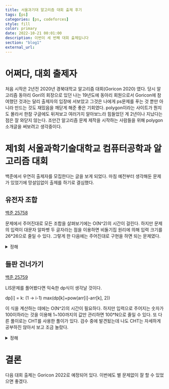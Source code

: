 ```yaml
---
title: 서울과기대 알고리즘 대회 출제 후기
tags: [ps]
categories: [ps, codeforces]
style: fill
color: primary
date: 2022-10-21 00:01:00
description: 이번이 세 번째 대회 출제입니다
section: "blog1"
external_url:
---
```

# 어쩌다, 대회 출제자
처음 시작은 2년전 2020년 경북대학교 알고리즘 대회(Goricon 2020) 였다. 당시 알고리즘 동아리 Gori의 회장으로 있던 나는 19년도에 동아리 회원으로서 Goricon에 참여했던 것과는 달리 출제자의 입장에 서보았고 그것은 나에게 ps문제를 푸는 것 뿐만 아니라 만드는 것도 재밌음을 깨닫게 해준 좋은 기회였다. polygon이라는 사이트가 뭔지도 몰라서 한참 구글에도 뒤져보고 여러가지 알아보느라 힘들었던 게 2년이나 지났다는 점은 잘 와닫지 않는다. 조만간 알고리즘 문제 제작을 시작하는 사람들을 위해 polygon 소개글을 써보려고 생각중이다.

# 제1회 서울과학기술대학교 컴퓨터공학과 알고리즘 대회
백준에서 우연히 출제자를 모집한다는 글을 보게 되었다. 마침 예전부터 생각해둔 문제가 있었기에 망설임없이 출제를 하기로 결심했다.

## 유전자 조합
[백준 25758](https://www.acmicpc.net/problem/25758)

문제에서 주어진대로 모든 조합을 살펴보기에는 O(N^2)의 시간이 걸린다. 하지만 문제의 입력이 대문자 알파벳 두 글자라는 점을 이용하면 비둘기집 원리에 의해 입력 크기를 26*26으로 줄일 수 있다. 그렇게 한 다음에는 주어진대로 구현을 하면 되는 문제였다.

<details>
<summary>정해</summary>
<div markdown="1">

```cpp
#include <bits/stdc++.h>
using namespace std;

vector<string> arr;
int n;
bool chk[26];
int cnt[1000];

int str_to_int(string& s)
{
    return (s[0]-'A') + (s[1]-'A')*26;
}

string int_to_str(int i)
{
    string s;
    s.push_back(i%26+'A');
    s.push_back(i/26+'A');
    return s;
}

int main()
{
    cin>>n;
    arr.resize(n);
    for(int i=0;i<n;++i)
    {
        cin>>arr[i];
        cnt[str_to_int(arr[i])]++;
    }
    for(int i=0;i<1000;++i)
    {
        if(cnt[i] > 1)
        {
            string s = int_to_str(i);
            chk[max(s[0], s[1])-'A'] = true;
        }
    }
    sort(arr.begin(),arr.end());
    arr.erase(unique(arr.begin(),arr.end()), arr.end());
    for(int i=0;i<arr.size();++i)
    {
        for(int j=i+1;j<arr.size();++j)
        {
            chk[max(arr[i][0],arr[j][1])-'A'] = true;
            chk[max(arr[j][0],arr[i][1])-'A'] = true;
        }
    }
    vector<char> ret;
    for(int i=0;i<26;++i)
    {
        if(chk[i])
            ret.push_back(i+'A');
    }
    cout<<ret.size()<<'\n';
    for(auto i : ret)
    {
        cout<<i<<' ';
    }
    return 0;
}
```

</div>
</details>

## 들판 건너가기
[백준 25759](https://www.acmicpc.net/problem/25759)

LIS문제를 풀어봤다면 익숙한 dp식이 생각날 것이다.

dp[i] = k: (1 -> i-1) max(dp[k]+pow(arr[i]-arr[k], 2))

이 식을 계산하는 데에는 O(N^2)의 시간이 필요하다. 하지만 입력으로 주어지는 숫자가 100이하라는 것을 이용해 1~100까지의 값만 관리하면 100*N으로 줄일 수 있다. 또 다른 풀이로는 CHT를 사용한 풀이가 있다. 검수 중에 발견됬는데 나도 CHT는 자세하게 공부하진 않아서 보고 조금 놀랐다.

<details>
<summary>정해</summary>
<div markdown="1">

```cpp
#include <bits/stdc++.h>
using namespace std;
#define int ll
typedef long long ll;

int dp[100100];
int num_max[110];
int arr[100100];

int32_t main() {
    int n;
    cin>>n;
    memset(num_max, -1, sizeof(num_max));
    for(int i=0;i<n;++i)
    {
        cin>>arr[i];
    }
    for(int i=0;i<n;++i)
    {
        for(int j=1;j<=100;++j)
        {
            if(num_max[j] == -1)
                continue;
            dp[i] = max(dp[i], num_max[j]+(arr[i]-j)*(arr[i]-j));
        }
        num_max[arr[i]] = max(num_max[arr[i]], dp[i]);
    }
    cout<<dp[n-1];
    return 0;
}
```
</div>
</details>

# 결론
다음 대회 출제는 Goricon 2022로 예정되어 있다. 이번에도 별 문제없이 잘 할 수 있었으면 좋겠다.